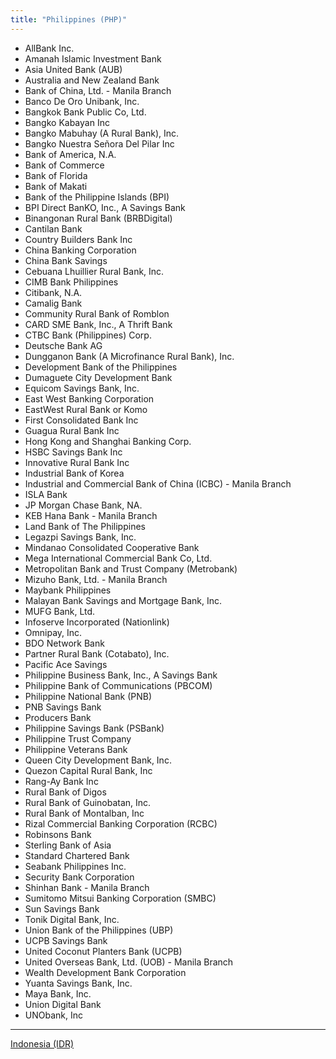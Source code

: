 ```yaml
---
title: "Philippines (PHP)"
---
```


* AllBank Inc.
* Amanah Islamic Investment Bank
* Asia United Bank (AUB)
* Australia and New Zealand Bank
* Bank of China, Ltd. - Manila Branch
* Banco De Oro Unibank, Inc.
* Bangkok Bank Public Co, Ltd.
* Bangko Kabayan Inc
* Bangko Mabuhay (A Rural Bank), Inc.
* Bangko Nuestra Señora Del Pilar Inc
* Bank of America, N.A.
* Bank of Commerce
* Bank of Florida
* Bank of Makati
* Bank of the Philippine Islands (BPI)
* BPI Direct BanKO, Inc., A Savings Bank
* Binangonan Rural Bank (BRBDigital)
* Cantilan Bank
* Country Builders Bank Inc
* China Banking Corporation
* China Bank Savings
* Cebuana Lhuillier Rural Bank, Inc.
* CIMB Bank Philippines
* Citibank, N.A.
* Camalig Bank
* Community Rural Bank of Romblon
* CARD SME Bank, Inc., A Thrift Bank
* CTBC Bank (Philippines) Corp.
* Deutsche Bank AG
* Dungganon Bank (A Microfinance Rural Bank), Inc.
* Development Bank of the Philippines
* Dumaguete City Development Bank
* Equicom Savings Bank, Inc.
* East West Banking Corporation
* EastWest Rural Bank or Komo
* First Consolidated Bank Inc
* Guagua Rural Bank Inc
* Hong Kong and Shanghai Banking Corp.
* HSBC Savings Bank Inc
* Innovative Rural Bank Inc
* Industrial Bank of Korea
* Industrial and Commercial Bank of China (ICBC) - Manila Branch
* ISLA Bank
* JP Morgan Chase Bank, NA.
* KEB Hana Bank - Manila Branch
* Land Bank of The Philippines
* Legazpi Savings Bank, Inc.
* Mindanao Consolidated Cooperative Bank
* Mega International Commercial Bank Co, Ltd.
* Metropolitan Bank and Trust Company (Metrobank)
* Mizuho Bank, Ltd. - Manila Branch
* Maybank Philippines
* Malayan Bank Savings and Mortgage Bank, Inc.
* MUFG Bank, Ltd.
* Infoserve Incorporated (Nationlink)
* Omnipay, Inc.
* BDO Network Bank
* Partner Rural Bank (Cotabato), Inc.
* Pacific Ace Savings
* Philippine Business Bank, Inc., A Savings Bank
* Philippine Bank of Communications (PBCOM)
* Philippine National Bank (PNB)
* PNB Savings Bank
* Producers Bank
* Philippine Savings Bank (PSBank)
* Philippine Trust Company
* Philippine Veterans Bank
* Queen City Development Bank, Inc.
* Quezon Capital Rural Bank, Inc
* Rang-Ay Bank Inc
* Rural Bank of Digos
* Rural Bank of Guinobatan, Inc.
* Rural Bank of Montalban, Inc
* Rizal Commercial Banking Corporation (RCBC)
* Robinsons Bank
* Sterling Bank of Asia
* Standard Chartered Bank
* Seabank Philippines Inc.
* Security Bank Corporation
* Shinhan Bank - Manila Branch
* Sumitomo Mitsui Banking Corporation (SMBC)
* Sun Savings Bank
* Tonik Digital Bank, Inc.
* Union Bank of the Philippines (UBP)
* UCPB Savings Bank
* United Coconut Planters Bank (UCPB)
* United Overseas Bank, Ltd. (UOB) - Manila Branch
* Wealth Development Bank Corporation
* Yuanta Savings Bank, Inc.
* Maya Bank, Inc.
* Union Digital Bank
* UNObank, Inc

***

[Indonesia (IDR)](/docs/indonesia-idr)
